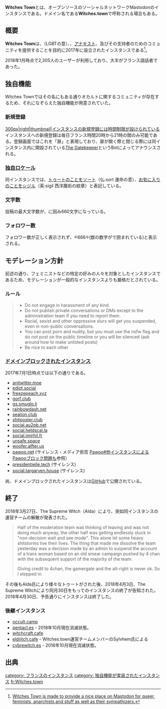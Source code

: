 {{Infobox instance
| Name          = {{Ruby|'''Witches Town'''|ウィッチーズ タウン}}
| Image         = [[ファイル:Logo de Witches Town.png|120px|Mastodon]]
| Domain        = https://witches.town
| Admin         = [https://witches.town/@TheSupreme The Supreme Witch]
| Country       = フランス
| Start         = 2017年4月3日<ref>[https://witches.town/@Alda/2734659 Alda氏による投稿(リンク切れ)]</ref>
| End = 2018年4月30日
| Kifu          = [https://liberapay.com/WitchesTown Liberapay]
| SourceCode    = [https://github.com/WitchesTown/mastodon GitHub]
| Alias         = Witches.town
}}'''Witches Town'''とは、オープンソースのソーシャルネットワークMastodonのインスタンスである。ドメイン名である'''Witches.town'''で呼称される場合もある。

== 概要 ==
'''Witches Town'''は、{{Jawp|クィア}}（LGBTの意）、{{Jawp|フェミニスト}}、[[w:アナキズム|アナキスト]]、及びその支持者のためのコミュニティを提供することを目的に2017年に設立されたインスタンスである<ref>[https://witches.town/about Witches Town is made to provide a nice place on Mastodon for queer, feminists, anarchists and stuff as well as their sympathizers.]</ref>。

2018年1月時点で2,305人のユーザーが利用しており、大半がフランス語話者であった。

== 独自機能 ==
Witches Townではその名にもある通りオカルトに関するコミュニティが存在するため、それになぞらえた独自機能が用意されていた。

=== 新規登録 ===
[[ファイル:スクリーンショット 2018-01-07 23.26.16.png|300px|right|thumbnail|インスタンスの新規登録には時間制限が設けられている]]
インスタンスへの新規登録は毎日フランス時間20時から21時の間のみ可能である。登録画面ではこれを「扉」と表現しており、扉が開く際と閉じる際には同インスタンス内に開設されている[https://witches.town/@TheGateKeeper The Gatekeeper]というBotによってアナウンスされる。

=== [[独自ロケール]] ===
<!-- スクリーンショットを貼りたかったが、扉が開いていないので登録できなかった。 -->
同インスタンスでは、[[トゥート]]のことをソート（仏:sort 運命の意）、[[お気に入り]]のことをシジル（英:sigil 西洋魔術の紋章）と表記している。

=== 文字数 ===
投稿の最大文字数が、{{Jawp|獣の数字}}に因み660文字になっている。

=== フォロワー数 ===
フォロワー数が正しく表示されず、⛧666⛧(獣の数字が{{Jawp|逆五芒星}}で囲まれている)と表示される。

== モデレーション方針 ==
前述の通り、フェミニストなどの特定の好みの人々を対象としたインスタンスであるため、モデレーションが一般的なインスタンスよりも厳格だとされている。

=== ルール ===
<blockquote>
* Do not engage in harassment of any kind.
* Do not publish private conversations or DMs except to the administration team if you need to report them.
* Racial, sexist and other oppressive slurs will get you suspended, even in non-public conversations.
* You can post porn and nudity, but you must use the nsfw flag and do not post on the public timeline or you will be silenced (ask around how to make unlisted posts)
* Be nice to each other
</blockquote>

=== [[ドメインブロック]]されたインスタンス ===
2017年7月1日時点では以下の通りである。

* [[anitwitter.moe]]
* [[ediot.social]]
* [[freezepeach.xyz]]
* [[gorf.club]]
* [[gs.smuglo.li]]
* [[rainbowdash.net]]
* [[sealion.club]]
* [[shitposter.club]]
* [[social.au2pb.net]]
* [[social.heldscal.la]]
* [[social.imirhil.fr]]
* [[unsafe.space]]
* [[woofer.alfter.us]]
* [[pawoo.net]] (サイレンス・メディア拒否 [[Pawoo#他インスタンスによるPawooブロック問題]]も参照）
* [[presidentielle.tech]] (サイレンス)
* [[social.targaryen.house]] (サイレンス)

尚、ドメインブロックされたインスタンスは[https://github.com/WitchesTown/InstanceInternals/blob/master/Blocklist.md GitHub]で公開されている。

== 終了 ==
2018年3月27日、The Supreme Witch（Alda）により、突如同インスタンスの運営チームの解散が発表された。

<blockquote>
Half of the moderation team was thinking of leaving and was not doing much anyway, the other half was getting endlessly stuck in "non-decision wait and see mode". This alone let some heavy shitstorms live their lives.
The thing that made me dissolve the team yesterday was a decision made by an admin to suspend the account of a trans woman based on an old smear campaign pushed by 4 chan with the subsequent support of the majority of the team.

Giving credit to 4chan, the gamergate and the alt-right is never ok. So I stepped in.
</blockquote>

その後もAlda氏により様々なトゥートがされた後、2018年4月3日、The Supreme Witchにより同月30日をもってのインスタンスの終了が告知された。2018年4月30日、予告通りにインスタンスは終了した。

=== 後継インスタンス ===
*[https://occult.camp occult.camp]
*[https://pentacl.es pentacl.es] - 2018年10月現在消滅状態。
*[https://witchcraft.cafe witchcraft.cafe]
*[https://eldritch.cafe eldritch.cafe] - Witches.town運​営チームメンバーのSylvhem氏による
*[https://cybrewitch.es cybrewitch.es] - 2018年10月現在消滅状態。

== 出典 ==
<references />

{{DEFAULTSORT:whitchestown}}
[[category: フランスのインスタンス]]
[[category: 独自機能が実装されたインスタンス]]
[[fr:Witches.town]]